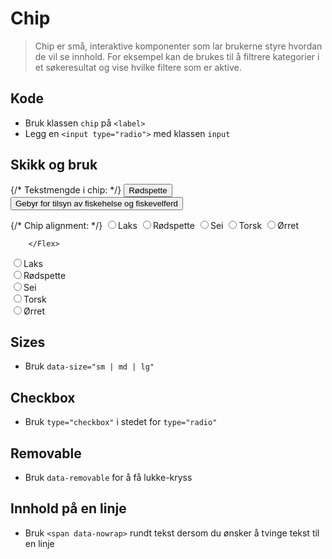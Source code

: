 
<Meta of={stories} />

# Chip
> Chip er små, interaktive komponenter som lar brukerne styre hvordan de vil se innhold. For eksempel kan de brukes til å filtrere kategorier i et søkeresultat og vise hvilke filtere som er aktive.

## Kode
- Bruk klassen `chip` på `<label>`
- Legg en `<input type="radio">` med klassen `input`
<Canvas of={stories.Radio} />

## Skikk og bruk
<Flex data-items="350">
  {/* Tekstmengde i chip: */}
  <Example data-color="success" text="Bruk korte konsiste ord i Chips" zoom="100%">
    <button type="button" className={styles.chip} data-removable> Rødspette </button>
  </Example>
  <Example data-color="danger" text="Unngå lange tekster i chips. Prøv å begrense til maks et par ord" zoom="100%">
    <button type="button" className={styles.chip} data-removable> Gebyr for tilsyn av fiskehelse og fiskevelferd </button>
  </Example>

   {/* Chip alignment: */}
  <Example data-color="success" text="Chips skal ligge etter hverandre og organisk brekke ned på neste linje." zoom="100%">
        <Flex data-gap="2">
        <label className={styles.chip}><input className={styles.input} type="radio" value="Laks" defaultChecked name="my-do" />Laks</label>
        <label className={styles.chip}><input className={styles.input} type="radio" value="Rødspette" name="my-do" />Rødspette</label>
        <label className={styles.chip}><input className={styles.input} type="radio" value="Sei" name="my-do" />Sei</label>
        <label className={styles.chip}><input className={styles.input} type="radio" value="Torsk" name="my-do" />Torsk</label>
        <label className={styles.chip}><input className={styles.input} type="radio" value="Ørret" name="my-do" />Ørret</label>

        </Flex>
  </Example>

  <Example data-color="danger" text="Chips skal ikke stables over hverandre, bruk heller radiobuttons." zoom="100%">
   <div>
      <label className={styles.chip}><input className={styles.input} type="radio" value="Laks" defaultChecked name="my-dont" />Laks</label>
      <br />
      <label className={styles.chip}><input className={styles.input} type="radio" value="Rødspette" name="my-dont" />Rødspette</label>
      <br />
      <label className={styles.chip}><input className={styles.input} type="radio" value="Sei" name="my-dont" />Sei</label>
      <br />
      <label className={styles.chip}><input className={styles.input} type="radio" value="Torsk" name="my-dont" />Torsk</label>
      <br />
      <label className={styles.chip}><input className={styles.input} type="radio" value="Ørret" name="my-dont" />Ørret</label>
    </div>
  </Example>

</Flex>

## Sizes
- Bruk `data-size="sm | md | lg"`
<Canvas of={stories.Sizes} />

## Checkbox
- Bruk `type="checkbox"` i stedet for `type="radio"`
<Canvas of={stories.Checkbox} />

## Removable
- Bruk `data-removable` for å få lukke-kryss
<Canvas of={stories.Removable} />

## Innhold på en linje
- Bruk `<span data-nowrap>` rundt tekst dersom du ønsker å tvinge tekst til en linje
<Canvas of={stories.Nowrap} />

<CssVariables component="chip" />